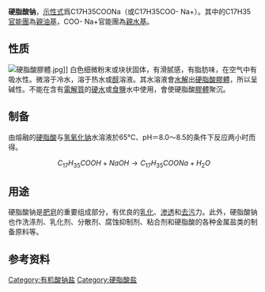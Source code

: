 {{chembox
|  ImageFile=Stearic Acid Sodium Salt Structural Formula V.2.svg
|  ImageSize=220px
|  ImageName=硬脂酸钠中阴阳离子的示意图
|  IUPACName=Sodium octadecanoate
|  OtherNames=十八酸钠<br />十八酸钠盐<br />十八烷酸钠<br />E 470a
|Section1={{Chembox Identifiers
|  CASNo_Ref = {{cascite}}
|  CASNo=822-16-2
|  PubChem=2724691
|  SMILES=CCCCCCCCCCCCCCCCCC(=O)[O-].[Na+]
  }}
|Section2={{Chembox Properties
|  C=18|H=35|Na=1|O=2 
|  Appearance=白色粉末
|  Density=1.02 g·cm<sup>−3</sup><ref>[http://www.sciencelab.com/page/S/PVAR/10426/SLS1009 Sicherheitsdatenblatt bei sciencslab.com]</ref>
|  MeltingPt=245 至 255 °C <ref>[http://www.chemistrystore.com/ChemicalMSDS/Sodium%20Stearate%20MSDS.pdf MSDS Chemistore] {{webarchive|url=https://web.archive.org/web/20070928161344/http://www.chemistrystore.com/ChemicalMSDS/Sodium%20Stearate%20MSDS.pdf |date=2007-09-28 }}</ref>
|  BoilingPt=
|  Solubility= 可溶
  }}
|Section3={{Chembox Hazards
|  ExternalMSDS = [http://www.carl-roth.de/jsp/de-de/sdpdf/8628.PDF www.carl-roth.de: MSDS]
|  MainHazards=
|  FlashPt=176 °C
|  Autoignition=
  }}
}}

'''硬脂酸钠'''，[[示性式|示性式]]爲<chem>C17H35COONa</chem>（或<chem>C17H35COO- Na+</chem>）。其中的<chem>C17H35</chem>[[官能團|官能團]]為[[亲油性|親油基]]，<chem>COO- Na+</chem>官能團為[[親水性|親水基]]。

==性质==
[[File:硬脂酸膠體.jpg|thumb]]]]
白色细微粉末或块状固体，有滑腻感，有脂肪味，在空气中有吸水性。微溶于冷水，溶于热水或[[醇|醇]]溶液。其水溶液會[[水解|水解]]出[[硬脂酸|硬脂酸]][[膠體|膠體]]，所以呈碱性。不能在含有[[電解質|電解質]]的[[硬水|硬水]]或[[食鹽|食鹽]]水中使用，會使硬脂酸[[膠體|膠體]]聚沉。

==制备==
由熔融的[[硬脂酸|硬脂酸]]与[[氢氧化钠|氢氧化钠]]水溶液於65°C、pH＝8.0～8.5的条件下反应两小时而得。
:<math>\ C_{17}H_{35}COOH+NaOH\rightarrow C_{17}H_{35}COONa+H_2O</math>

==用途==
硬脂酸钠是[[肥皂|肥皂]]的重要组成部分，有优良的[[乳化|乳化]]、[[渗透|渗透]]和[[去污|去污]]力。此外，硬脂酸钠也作洗涤剂、乳化剂、分散剂、腐蚀抑制剂、粘合剂和硬脂酸的各种金属盐类的制备原料等。

==参考资料==
{{reflist}}

[[Category:有机酸钠盐|Category:有机酸钠盐]]
[[Category:硬脂酸盐|Category:硬脂酸盐]]